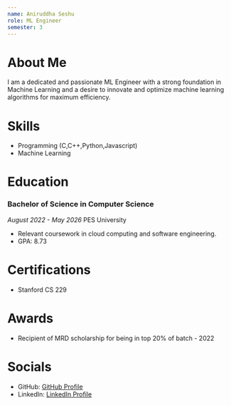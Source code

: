 ```yaml
---
name: Aniruddha Seshu
role: ML Engineer
semester: 3
---
```


# About Me

I am a dedicated and passionate ML Engineer with a strong foundation in Machine Learning
and a desire to innovate and optimize machine learning algorithms for
maximum efficiency.

# Skills

- Programming (C,C++,Python,Javascript)
- Machine Learning

# Education

### Bachelor of Science in Computer Science
_August 2022 - May 2026_
PES University
- Relevant coursework in cloud computing and software engineering.
- GPA: 8.73

# Certifications

- Stanford CS 229

# Awards

- Recipient of MRD scholarship for being in top 20% of batch - 2022

# Socials

- GitHub: [GitHub Profile](https://github.com/Hashi-Rama-1)
- LinkedIn: [LinkedIn Profile](https://www.linkedin.com/in/aniruddha-seshu-018115245/)
